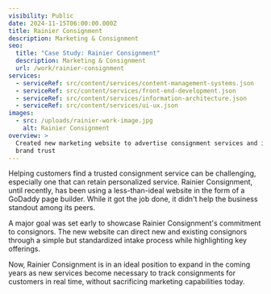 ```yaml
---
visibility: Public
date: 2024-11-15T06:00:00.000Z
title: Rainier Consignment
description: Marketing & Consignment
seo:
  title: "Case Study: Rainier Consignment"
  description: Marketing & Consignment
  url: /work/rainier-consignment
services:
  - serviceRef: src/content/services/content-management-systems.json
  - serviceRef: src/content/services/front-end-development.json
  - serviceRef: src/content/services/information-architecture.json
  - serviceRef: src/content/services/ui-ux.json
images:
  - src: /uploads/rainier-work-image.jpg
    alt: Rainier Consignment
overview: >
  Created new marketing website to advertise consignment services and increase
  brand trust
---
```


<CallToAction href="https://rainierconsignment.com" label="View Website" />

Helping customers find a trusted consignment service can be challenging, especially one that can retain personalized service. Rainier Consignment, until recently, has been using a less-than-ideal website in the form of a GoDaddy page builder. While it got the job done, it didn't help the business standout among its peers.

A major goal was set early to showcase Rainier Consignment's commitment to consignors. The new website can direct new and existing consignors through a simple but standardized intake process while highlighting key offerings.

Now, Rainier Consignment is in an ideal position to expand in the coming years as new services become necessary to track consignments for customers in real time, without sacrificing marketing capabilities today.
